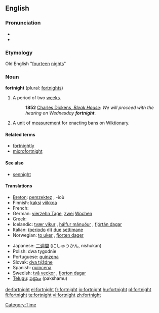 ==English==
{{wikipedia}}

===Pronunciation===
*{{IPA|/ˈfɔrtnaɪt/}}
*{{SAMPA|/"fOrtnaIt/}}

===Etymology===
Old English "[[fourteen]] [[night]]s"

===Noun===
'''fortnight''' (plural: [[fortnights]])

# A period of two [[week]]s.
#:'''1852''' [http://www.gutenberg.org/dirs/etext97/blkhs12.txt Charles Dickens, ''Bleak House'']: ''We will proceed with the hearing on Wednesday '''fortnight'''''.
# A [[unit]] of [[measurement]] for enacting bans on [[Wiktionary]].

====Related terms====
*[[fortnightly]]
*[[microfortnight]]

====See also====
*[[sennight]]

====Translations====
{{top}}
*[[Breton]]: [[pemzektez]] {{m}}, {{p}} -ioù
*Finnish: [[kaksi]] [[viikko]]a
*French: {{t+|fr|quinzaine|f}}
*German: [[vierzehn Tage]], [[zwei]] [[Wochen]]
*Greek: {{t+|el|δεκαπενθήμερο|n}}
*Icelandic: [[tvær vikur]] {{f|p}}, [[hálfur mánuður]] {{m}}, [[fjórtán dagar]] {{m|p}}
*Italian: ([[periodo]] di) [[due#Italian|due]] [[settimana|settimane]]
*Norwegian: [[to uker]] {{p}}, [[fjorten dager]]
{{mid}}
*Japanese: [[二週間]] (にしゅうかん, nishukan)
*Polish: dwa tygodnie {{mp}}
*Portuguese: [[quinzena]] {{f}}
*Slovak: [[týždeň|dva týždne]] {{mp}}
*Spanish: [[quincena]] {{fp}}
*Swedish: [[två veckor]] {{p}}, [[fjorton dagar]]
*[[Telugu]]: [[పక్షము]] (pakshamu)
{{bottom}}

[[Category:Time]]

[[de:fortnight]]
[[el:fortnight]]
[[fr:fortnight]]
[[io:fortnight]]
[[hu:fortnight]]
[[pl:fortnight]]
[[fi:fortnight]]
[[te:fortnight]]
[[vi:fortnight]]
[[zh:fortnight]]